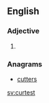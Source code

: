 ==English==

===Adjective===
{{head|en}}

# {{en-superlative of|curt}}

===Anagrams===
* [[cutters#English|cutters]]

[[sv:curtest]]